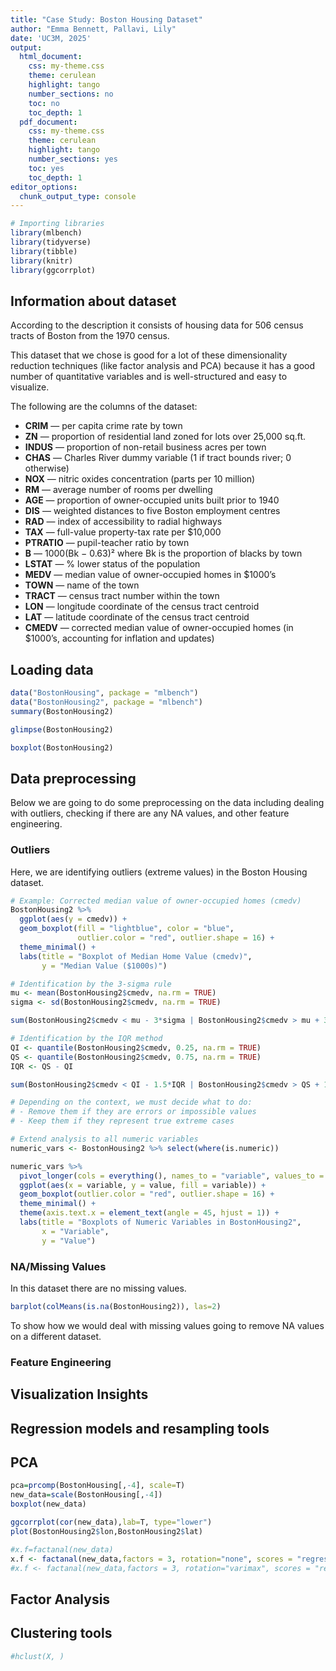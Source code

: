 ```yaml
---
title: "Case Study: Boston Housing Dataset"
author: "Emma Bennett, Pallavi, Lily"
date: 'UC3M, 2025'
output:
  html_document: 
    css: my-theme.css
    theme: cerulean
    highlight: tango
    number_sections: no
    toc: no
    toc_depth: 1
  pdf_document:
    css: my-theme.css
    theme: cerulean
    highlight: tango
    number_sections: yes
    toc: yes
    toc_depth: 1
editor_options:
  chunk_output_type: console
---
```

```r
# Importing libraries
library(mlbench)
library(tidyverse)
library(tibble)
library(knitr)
library(ggcorrplot)
```

## Information about dataset
According to the description it consists of housing data for 506 census tracts of Boston from the 1970 census. 

This dataset that we chose is good for a lot of these dimensionality reduction techniques (like factor analysis and PCA) because it has a good number of quantitative variables and is well-structured and easy to visualize.

The following are the columns of the dataset:

- **CRIM** — per capita crime rate by town  
- **ZN** — proportion of residential land zoned for lots over 25,000 sq.ft.  
- **INDUS** — proportion of non-retail business acres per town  
- **CHAS** — Charles River dummy variable (1 if tract bounds river; 0 otherwise)  
- **NOX** — nitric oxides concentration (parts per 10 million)  
- **RM** — average number of rooms per dwelling  
- **AGE** — proportion of owner-occupied units built prior to 1940  
- **DIS** — weighted distances to five Boston employment centres  
- **RAD** — index of accessibility to radial highways  
- **TAX** — full-value property-tax rate per \$10,000  
- **PTRATIO** — pupil-teacher ratio by town  
- **B** — 1000(Bk − 0.63)² where Bk is the proportion of blacks by town  
- **LSTAT** — % lower status of the population  
- **MEDV** — median value of owner-occupied homes in \$1000’s  
- **TOWN** — name of the town  
- **TRACT** — census tract number within the town  
- **LON** — longitude coordinate of the census tract centroid  
- **LAT** — latitude coordinate of the census tract centroid  
- **CMEDV** — corrected median value of owner-occupied homes (in \$1000’s, accounting for inflation and updates)

## Loading data

```r
data("BostonHousing", package = "mlbench")
data("BostonHousing2", package = "mlbench")
summary(BostonHousing2)
```

```r
glimpse(BostonHousing2)
```
```r
boxplot(BostonHousing2)
```


## Data preprocessing
Below we are going to do some preprocessing on the data including dealing with outliers, checking if there are any NA values, and other feature engineering.

### Outliers

Here, we are identifying outliers (extreme values) in the Boston Housing dataset.

```r
# Example: Corrected median value of owner-occupied homes (cmedv)
BostonHousing2 %>%
  ggplot(aes(y = cmedv)) + 
  geom_boxplot(fill = "lightblue", color = "blue", 
               outlier.color = "red", outlier.shape = 16) + 
  theme_minimal() +
  labs(title = "Boxplot of Median Home Value (cmedv)",
       y = "Median Value ($1000s)")

# Identification by the 3-sigma rule
mu <- mean(BostonHousing2$cmedv, na.rm = TRUE)
sigma <- sd(BostonHousing2$cmedv, na.rm = TRUE)

sum(BostonHousing2$cmedv < mu - 3*sigma | BostonHousing2$cmedv > mu + 3*sigma)

# Identification by the IQR method
QI <- quantile(BostonHousing2$cmedv, 0.25, na.rm = TRUE)
QS <- quantile(BostonHousing2$cmedv, 0.75, na.rm = TRUE)
IQR <- QS - QI

sum(BostonHousing2$cmedv < QI - 1.5*IQR | BostonHousing2$cmedv > QS + 1.5*IQR)

# Depending on the context, we must decide what to do:
# - Remove them if they are errors or impossible values
# - Keep them if they represent true extreme cases

# Extend analysis to all numeric variables
numeric_vars <- BostonHousing2 %>% select(where(is.numeric))

numeric_vars %>%
  pivot_longer(cols = everything(), names_to = "variable", values_to = "value") %>%
  ggplot(aes(x = variable, y = value, fill = variable)) +
  geom_boxplot(outlier.color = "red", outlier.shape = 16) +
  theme_minimal() +
  theme(axis.text.x = element_text(angle = 45, hjust = 1)) +
  labs(title = "Boxplots of Numeric Variables in BostonHousing2",
       x = "Variable",
       y = "Value")
```


### NA/Missing Values
In this dataset there are no missing values.
```r
barplot(colMeans(is.na(BostonHousing2)), las=2)
```

To show how we would deal with missing values going to remove NA values on a different dataset.


### Feature Engineering


## Visualization Insights

## Regression models and resampling tools

## PCA


```r
pca=prcomp(BostonHousing[,-4], scale=T)
new_data=scale(BostonHousing[,-4])
boxplot(new_data)
```

```r
ggcorrplot(cor(new_data),lab=T, type="lower")
plot(BostonHousing2$lon,BostonHousing2$lat)
```

```r
#x.f=factanal(new_data)
x.f <- factanal(new_data,factors = 3, rotation="none", scores = "regression")
#x.f <- factanal(new_data,factors = 3, rotation="varimax", scores = "regression")
```


## Factor Analysis

## Clustering tools

```r
#hclust(X, )
```


